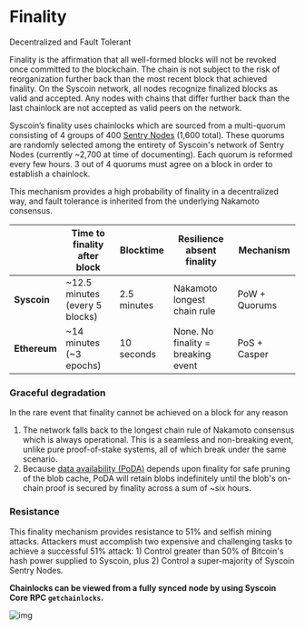 
# Finality  
Decentralized and Fault Tolerant

Finality is the affirmation that all well-formed blocks will not be revoked once committed to the blockchain. The chain is not subject to the risk of reorganization further back than the most recent block that achieved finality. On the Syscoin network, all nodes recognize finalized blocks as valid and accepted. Any nodes with chains that differ further back than the last chainlock are not accepted as valid peers on the network.

Syscoin’s finality uses chainlocks which are sourced from a multi-quorum consisting of 4 groups of 400 [Sentry Nodes](/docs/tech/sentrynodes) (1,600 total). These quorums are randomly selected among the entirety of Syscoin's network of Sentry Nodes (currently ~2,700 at time of documenting). Each quorum is reformed every few hours. 3 out of 4 quorums must agree on a block in order to establish a chainlock.   

This mechanism provides a high probability of finality in a decentralized way, and fault tolerance is inherited from the underlying Nakamoto consensus.

|             |Time to finality after block|Blocktime   |Resilience absent finality        |Mechanism     |
| :-----------|----------------------------|------------|----------------------------------|--------------|
|**Syscoin**  |~12.5 minutes (every 5 blocks) |2.5 minutes |Nakamoto longest chain rule       |PoW + Quorums |
|**Ethereum** |~14 minutes (~3 epochs)     |10 seconds  |None. No finality = breaking event|PoS + Casper  |

### Graceful degradation

In the rare event that finality cannot be achieved on a block for any reason
1.  The network falls back to the longest chain rule of Nakamoto consensus which is always operational. This is a seamless and non-breaking event, unlike pure proof-of-stake systems, all of which break under the same scenario.
1.  Because [data availability (PoDA)](/docs/tech/poda) depends upon finality for safe pruning of the blob cache, PoDA will retain blobs indefinitely until the blob's on-chain proof is secured by finality across a sum of ~six hours.


### Resistance

This finality mechanism provides resistance to 51% and selfish mining attacks. Attackers must accomplish two expensive and challenging tasks to achieve a successful 51% attack: 1) Control greater than 50% of Bitcoin's hash power supplied to Syscoin, plus 2) Control a super-majority of Syscoin Sentry Nodes.

**Chainlocks can be viewed from a fully synced node by using Syscoin Core RPC `getchainlocks`.**

![img](../../images/diagram_Chainlocks.png)